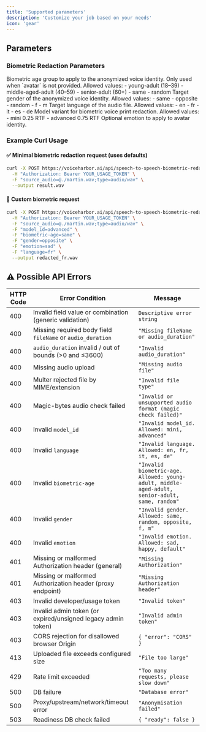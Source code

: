 ```yaml
---
title: 'Supported parameters'
description: 'Customize your job based on your needs'
icon: 'gear'
---
```


## Parameters

### Biometric Redaction Parameters

<ResponseField name="biometric-age" type="string" default="young-adult">
Biometric age group to apply to the anonymized voice identity. Only used when `avatar` is not provided.
Allowed values:
- young-adult (18–39)
- middle-aged-adult (40–59)
- senior-adult (60+)
- same
- random
</ResponseField>

<ResponseField name="gender" type="string" default="random">
Target gender of the anonymized voice identity.
Allowed values:
- same
- opposite
- random
- f
- m
</ResponseField>

<ResponseField name="language" type="string" default="en">
Target language of the audio file.
Allowed values:
- en
- fr
- it
- es
- de
</ResponseField>

<ResponseField name="model_id" type="string" default="mini">
Model variant for biometric voice print redaction.
Allowed values:
- mini 0.25 RTF
- advanced 0.75 RTF
</ResponseField>

<ResponseField name="emotion" type="string" optional>
Optional emotion to apply to avatar identity.
</ResponseField>



### Example Curl Usage

#### ✅ Minimal biometric redaction request (uses defaults)

```bash
curl -X POST https://voiceharbor.ai/api/speech-to-speech-biometric-redaction \
  -H "Authorization: Bearer YOUR_USAGE_TOKEN" \
  -F "source_audio=@./martin.wav;type=audio/wav" \
  --output result.wav
```

#### 🎯 Custom biometric request

```bash
curl -X POST https://voiceharbor.ai/api/speech-to-speech-biometric-redaction \
  -H "Authorization: Bearer YOUR_USAGE_TOKEN" \
  -F "source_audio=@./martin.wav;type=audio/wav" \
  -F "model_id=advanced" \
  -F "biometric-age=same" \
  -F "gender=opposite" \
  -F "emotion=sad" \
  -F "language=fr" \
  --output redacted_fr.wav
```


## ⚠️ Possible API Errors

| HTTP Code | Error Condition | Message |
| --------- | --------------- | ------- |
| 400 | Invalid field value or combination (generic validation) | `Descriptive error string` |
| 400 | Missing required body field `fileName` or `audio_duration` | `"Missing fileName or audio_duration"` |
| 400 | `audio_duration` invalid / out of bounds (>0 and ≤3600) | `"Invalid audio_duration"` |
| 400 | Missing audio upload | `"Missing audio file"` |
| 400 | Multer rejected file by MIME/extension | `"Invalid file type"` |
| 400 | Magic-bytes audio check failed | `"Invalid or unsupported audio format (magic check failed)"` |
| 400 | Invalid `model_id` | `"Invalid model_id. Allowed: mini, advanced"` |
| 400 | Invalid `language` | `"Invalid language. Allowed: en, fr, it, es, de"` |
| 400 | Invalid `biometric-age` | `"Invalid biometric-age. Allowed: young-adult, middle-aged-adult, senior-adult, same, random"` |
| 400 | Invalid `gender` | `"Invalid gender. Allowed: same, random, opposite, f, m"` |
| 400 | Invalid `emotion` | `"Invalid emotion. Allowed: sad, happy, default"` |
| 401 | Missing or malformed Authorization header (general) | `"Missing Authorization"` |
| 401 | Missing or malformed Authorization header (proxy endpoint) | `"Missing Authorization header"` |
| 403 | Invalid developer/usage token | `"Invalid token"` |
| 403 | Invalid admin token (or expired/unsigned legacy admin token) | `"Invalid admin token"` |
| 403 | CORS rejection for disallowed browser Origin | `{ "error": "CORS" }` |
| 413 | Uploaded file exceeds configured size | `"File too large"` |
| 429 | Rate limit exceeded | `"Too many requests, please slow down"` |
| 500 | DB failure | `"Database error"` |
| 500 | Proxy/upstream/network/timeout error | `"Anonymisation failed"` |
| 503 | Readiness DB check failed | `{ "ready": false }` |
